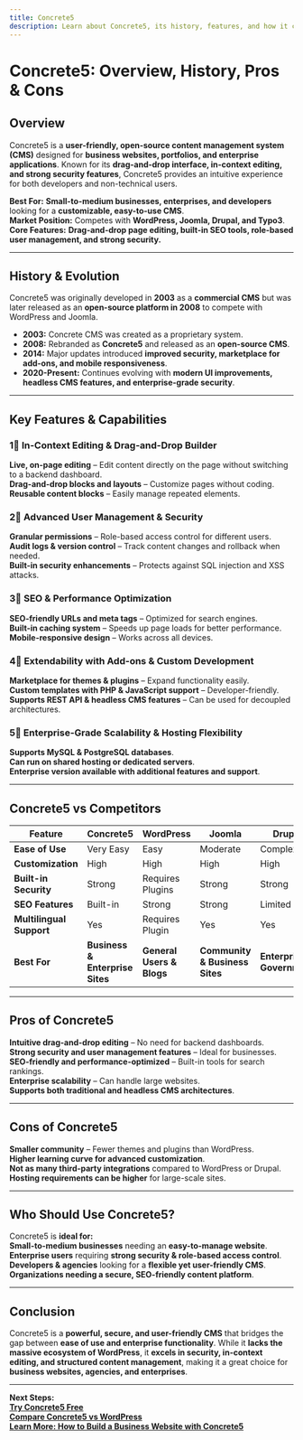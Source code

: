 ```yaml
---
title: Concrete5  
description: Learn about Concrete5, its history, features, and how it compares to other CMS platforms.  
---
```


# **Concrete5: Overview, History, Pros & Cons**  

## **Overview**  
Concrete5 is a **user-friendly, open-source content management system (CMS)** designed for **business websites, portfolios, and enterprise applications**. Known for its **drag-and-drop interface, in-context editing, and strong security features**, Concrete5 provides an intuitive experience for both developers and non-technical users.  

 **Best For:** **Small-to-medium businesses, enterprises, and developers** looking for a **customizable, easy-to-use CMS**.  
 **Market Position:** Competes with **WordPress, Joomla, Drupal, and Typo3**.  
 **Core Features:** **Drag-and-drop page editing, built-in SEO tools, role-based user management, and strong security.**  

---

## **History & Evolution**  
Concrete5 was originally developed in **2003** as a **commercial CMS** but was later released as an **open-source platform in 2008** to compete with WordPress and Joomla.  

- **2003:** Concrete CMS was created as a proprietary system.  
- **2008:** Rebranded as **Concrete5** and released as an **open-source CMS**.  
- **2014:** Major updates introduced **improved security, marketplace for add-ons, and mobile responsiveness**.  
- **2020-Present:** Continues evolving with **modern UI improvements, headless CMS features, and enterprise-grade security**.  

---

## **Key Features & Capabilities**  

### **1⃣ In-Context Editing & Drag-and-Drop Builder**  
 **Live, on-page editing** – Edit content directly on the page without switching to a backend dashboard.  
 **Drag-and-drop blocks and layouts** – Customize pages without coding.  
 **Reusable content blocks** – Easily manage repeated elements.  

### **2⃣ Advanced User Management & Security**  
 **Granular permissions** – Role-based access control for different users.  
 **Audit logs & version control** – Track content changes and rollback when needed.  
 **Built-in security enhancements** – Protects against SQL injection and XSS attacks.  

### **3⃣ SEO & Performance Optimization**  
 **SEO-friendly URLs and meta tags** – Optimized for search engines.  
 **Built-in caching system** – Speeds up page loads for better performance.  
 **Mobile-responsive design** – Works across all devices.  

### **4⃣ Extendability with Add-ons & Custom Development**  
 **Marketplace for themes & plugins** – Expand functionality easily.  
 **Custom templates with PHP & JavaScript support** – Developer-friendly.  
 **Supports REST API & headless CMS features** – Can be used for decoupled architectures.  

### **5⃣ Enterprise-Grade Scalability & Hosting Flexibility**  
 **Supports MySQL & PostgreSQL databases**.  
 **Can run on shared hosting or dedicated servers**.  
 **Enterprise version available with additional features and support**.  

---

## **Concrete5 vs Competitors**  

| Feature                  | Concrete5 | WordPress | Joomla    | Drupal    | Typo3     |
|--------------------------|----------|-----------|-----------|-----------|-----------|
| **Ease of Use**          |  Very Easy |  Easy |  Moderate |  Complex |  Complex |
| **Customization**        |  High  |  High  |  High  |  High  |  High  |
| **Built-in Security**    |  Strong |  Requires Plugins |  Strong |  Strong |  Strong |
| **SEO Features**         |  Built-in |  Strong |  Strong |  Limited |  Strong |
| **Multilingual Support** |  Yes  |  Requires Plugin |  Yes  |  Yes  |  Yes  |
| **Best For**             | **Business & Enterprise Sites** | **General Users & Blogs** | **Community & Business Sites** | **Enterprise & Government** | **Corporate & Large-Scale Apps** |

---

## **Pros of Concrete5**  
 **Intuitive drag-and-drop editing** – No need for backend dashboards.  
 **Strong security and user management features** – Ideal for businesses.  
 **SEO-friendly and performance-optimized** – Built-in tools for search rankings.  
 **Enterprise scalability** – Can handle large websites.  
 **Supports both traditional and headless CMS architectures**.  

---

## **Cons of Concrete5**  
 **Smaller community** – Fewer themes and plugins than WordPress.  
 **Higher learning curve for advanced customization**.  
 **Not as many third-party integrations** compared to WordPress or Drupal.  
 **Hosting requirements can be higher** for large-scale sites.  

---

## **Who Should Use Concrete5?**  
Concrete5 is **ideal for:**  
 **Small-to-medium businesses** needing an **easy-to-manage website**.  
 **Enterprise users** requiring **strong security & role-based access control**.  
 **Developers & agencies** looking for a **flexible yet user-friendly CMS**.  
 **Organizations needing a secure, SEO-friendly content platform**.  

---

## **Conclusion**  
Concrete5 is a **powerful, secure, and user-friendly CMS** that bridges the gap between **ease of use and enterprise functionality**. While it **lacks the massive ecosystem of WordPress**, it **excels in security, in-context editing, and structured content management**, making it a great choice for **business websites, agencies, and enterprises**.  

---

 **Next Steps:**  
 **[Try Concrete5 Free](https://www.concretecms.com/)**  
 **[Compare Concrete5 vs WordPress](#)**  
 **[Learn More: How to Build a Business Website with Concrete5](#)**  
